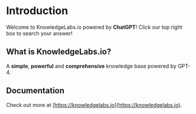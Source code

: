 # Introduction
 
Welcome to KnowledgeLabs.io powered by **ChatGPT**! Click our top right box to search your answer!  

## What is KnowledgeLabs.io?

A **simple**, **powerful** and **comprehensive** knowledge base powered by GPT-4.

## Documentation

Check out more at [https://knowledgelabs.io](https://knowledgelabs.io).
